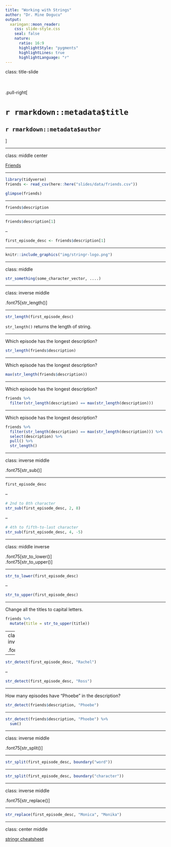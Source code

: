 ```yaml
---
title: "Working with Strings"
author: "Dr. Mine Dogucu"
output: 
  xaringan::moon_reader:
    css: slide-style.css
    seal: false
    nature:
      ratio: 16:9
      highlightStyle: "pygments"
      highlightLines: true
      highlightLanguage: "r"
---
```


class: title-slide


<br>
<br>
.pull-right[ 

# `r rmarkdown::metadata$title`
## `r rmarkdown::metadata$author`
]

---

class: middle center

[Friends](https://www.imdb.com/title/tt0108778)

---

```r
library(tidyverse)
friends <- read_csv(here::here("slides/data/friends.csv"))
```

```r
glimpse(friends)
```

---

```r
friends$description
```

---

```r
friends$description[1]
```

--

```r
first_episode_desc <- friends$description[1]
```


---

```r

knitr::include_graphics("img/stringr-logo.png")
```

---

class: middle 

```r
str_something(some_character_vector, ....)
```


---

class: inverse middle

.font75[str_length()]

---

```r
str_length(first_episode_desc)
```

`str_length()` returns the length of string.

---

Which episode has the longest description?

```r
str_length(friends$description)
```

---

Which episode has the longest description?

```r
max(str_length(friends$description))
```
---

Which episode has the longest description?

```r
friends %>% 
  filter(str_length(description) == max(str_length(description)))
```


---

Which episode has the longest description?

```r
friends %>% 
  filter(str_length(description) == max(str_length(description))) %>% 
  select(description) %>% 
  pull() %>% 
  str_length()
```

---

class: inverse middle

.font75[str_sub()]

---

```r
first_episode_desc
```

--

```r
# 2nd to 8th character
str_sub(first_episode_desc, 2, 8)
```

--

```r
# 4th to fifth-to-last character 
str_sub(first_episode_desc, 4, -5)
```

---

class: middle inverse

.font75[str_to_lower()]  
.font75[str_to_upper()]

---

```r
str_to_lower(first_episode_desc)
```

--

```r
str_to_upper(first_episode_desc)
```


---

Change all the titles to capital letters.

```r
friends %>% 
  mutate(title = str_to_upper(title))
```

---
class: middle inverse

.font75[str_detect()]  


---

```r
str_detect(first_episode_desc, "Rachel")
```

--

```r
str_detect(first_episode_desc, "Ross")
```


---

How many episodes have "Phoebe" in the description?

```r
str_detect(friends$description, "Phoebe") 
```

---

```r
str_detect(friends$description, "Phoebe") %>% 
  sum()
```

---

class: inverse middle

.font75[str_split()]

---

```r
str_split(first_episode_desc, boundary("word"))
```

---

```r
str_split(first_episode_desc, boundary("character"))
```

---

class: inverse middle

.font75[str_replace()]

---

```r
str_replace(first_episode_desc, "Monica", "Monika")
```


---

class: center middle

[stringr cheatsheet](https://github.com/rstudio/cheatsheets/raw/master/strings.pdf)

